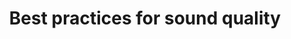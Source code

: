 ---
title: 'Best practices for sound quality'
sidebar_position: 2
type: docs
description: >
  Procedure for manual installation of the SDK and tips on reducing the app size.
---